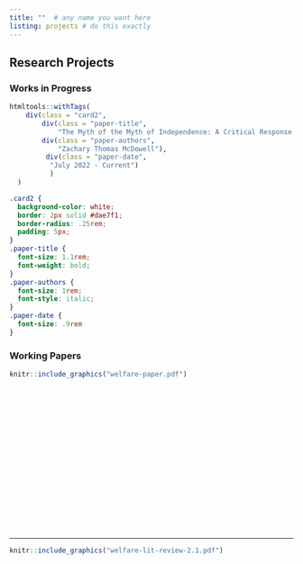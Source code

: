 ```yaml
---
title: ""  # any name you want here
listing: projects # do this exactly
---
```

  
## Research Projects

### Works in Progress

```r
htmltools::withTags(
    div(class = "card2",
        div(class = "paper-title",
            "The Myth of the Myth of Independence: A Critical Response to Binder & Spindel"),
        div(class = "paper-authors",
            "Zachary Thomas McDowell"),
         div(class = "paper-date",
          "July 2022 - Current")
          )
  )
```

```css
.card2 {
  background-color: white;
  border: 2px solid #dae7f1;
  border-radius: .25rem;
  padding: 5px;
}
.paper-title {
  font-size: 1.1rem;
  font-weight: bold;
}
.paper-authors {
  font-size: 1rem;
  font-style: italic;
}
.paper-date {
  font-size: .9rem
}
```

### Working Papers

```r
knitr::include_graphics("welfare-paper.pdf")
```

<br>
<br>
<br>
<br>
<br>
<br>
<br>
<br>
<br>
<br>
<br>
<br>
<br>
<br>
<br>

***

```r
knitr::include_graphics("welfare-lit-review-2.1.pdf")
```

